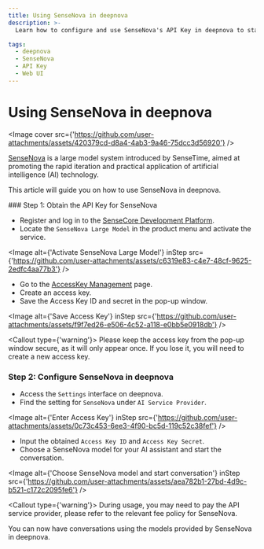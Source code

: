 ```yaml
---
title: Using SenseNova in deepnova
description: >-
  Learn how to configure and use SenseNova's API Key in deepnova to start conversations and interactions.

tags:
  - deepnova
  - SenseNova
  - API Key
  - Web UI
---
```


# Using SenseNova in deepnova

<Image cover src={'https://github.com/user-attachments/assets/420379cd-d8a4-4ab3-9a46-75dcc3d56920'} />

[SenseNova](https://platform.sensenova.cn/home) is a large model system introduced by SenseTime, aimed at promoting the rapid iteration and practical application of artificial intelligence (AI) technology.

This article will guide you on how to use SenseNova in deepnova.

<Steps>
  ### Step 1: Obtain the API Key for SenseNova

  - Register and log in to the [SenseCore Development Platform](https://www.sensecore.cn/product/aistudio).
  - Locate the `SenseNova Large Model` in the product menu and activate the service.

  <Image alt={'Activate SenseNova Large Model'} inStep src={'https://github.com/user-attachments/assets/c6319e83-c4e7-48cf-9625-2edfc4aa77b3'} />

  - Go to the [AccessKey Management](https://console.sensecore.cn/iam/Security/access-key) page.
  - Create an access key.
  - Save the Access Key ID and secret in the pop-up window.

  <Image alt={'Save Access Key'} inStep src={'https://github.com/user-attachments/assets/f9f7ed26-e506-4c52-a118-e0bb5e0918db'} />

  <Callout type={'warning'}>
    Please keep the access key from the pop-up window secure, as it will only appear once. If you lose
    it, you will need to create a new access key.
  </Callout>

  ### Step 2: Configure SenseNova in deepnova

  - Access the `Settings` interface on deepnova.
  - Find the setting for `SenseNova` under `AI Service Provider`.

  <Image alt={'Enter Access Key'} inStep src={'https://github.com/user-attachments/assets/0c73c453-6ee3-4f90-bc5d-119c52c38fef'} />

  - Input the obtained `Access Key ID` and `Access Key Secret`.
  - Choose a SenseNova model for your AI assistant and start the conversation.

  <Image alt={'Choose SenseNova model and start conversation'} inStep src={'https://github.com/user-attachments/assets/aea782b1-27bd-4d9c-b521-c172c2095fe6'} />

  <Callout type={'warning'}>
    During usage, you may need to pay the API service provider, please refer to the relevant fee
    policy for SenseNova.
  </Callout>
</Steps>

You can now have conversations using the models provided by SenseNova in deepnova.
